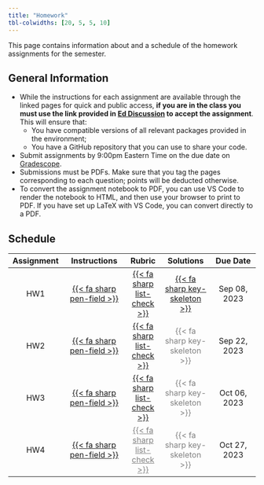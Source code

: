 ```yaml
---
title: "Homework"
tbl-colwidths: [20, 5, 5, 10]
---
```


This page contains information about and a schedule of the homework assignments for the semester.

## General Information

-  While the instructions for each assignment are available through the linked pages for quick and public access, **if you are in the class you must use the link provided in [Ed Discussion](http://us.edstem.org) to accept the assignment**. This will ensure that:
    - You have compatible versions of all relevant packages provided in the environment;
    - You have a GitHub repository that you can use to share your code.
- Submit assignments by 9:00pm Eastern Time on the due date on [Gradescope](https://gradescope.com).
- Submissions must be PDFs. Make sure that you tag the pages corresponding to each question; points will be deducted otherwise.
- To convert the assignment notebook to PDF, you can use VS Code to render the notebook to HTML, and then use your browser to print to PDF. If you have set up LaTeX with VS Code, you can convert directly to a PDF.

## Schedule

| Assignment | Instructions | Rubric | Solutions | Due Date |
|:----------:|:------------:|:------:|:---------:|:--------:|
| HW1 | [{{< fa sharp pen-field >}}](hw/hw01/hw01.html) | [{{< fa sharp list-check >}}](rubrics/hw01.qmd) | [{{< fa sharp key-skeleton >}}](solutions/hw01/hw01-solution.html) | Sep 08, 2023 |
| HW2 | [{{< fa sharp pen-field >}}](hw/hw02/hw02.html) | [{{< fa sharp list-check >}}](rubrics/hw02.qmd) | [{{< fa sharp key-skeleton >}}]{style="color:grey"} | Sep 22, 2023 |
| HW3 | [{{< fa sharp pen-field >}}](hw/hw03/hw03.html) | [{{< fa sharp list-check >}}](rubrics/hw03.qmd) | [{{< fa sharp key-skeleton >}}]{style="color:grey"} | Oct 06, 2023 |
| HW4 | [{{< fa sharp pen-field >}}](hw/hw04/hw04.html) | [{{< fa sharp list-check >}}](rubrics/hw04.qmd){style="color:grey"} | [{{< fa sharp key-skeleton >}}]{style="color:grey"} | Oct 27, 2023 |
